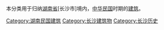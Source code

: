 本分类用于归纳[[湖南省|湖南省]][长沙市]境内，[[中华民国|中华民国]]时期的[[建筑|建筑]]。

[[Category:湖南民国建筑|Category:湖南民国建筑]]
[[Category:长沙建筑物|Category:长沙建筑物]]
[[Category:长沙历史|Category:长沙历史]]